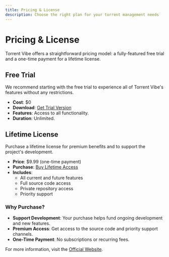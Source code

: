 ```yaml
---
title: Pricing & License
description: Choose the right plan for your torrent management needs
---
```


# Pricing & License

Torrent Vibe offers a straightforward pricing model: a fully-featured free trial and a one-time payment for a lifetime license.

## Free Trial

We recommend starting with the free trial to experience all of Torrent Vibe's features without any restrictions.

- **Cost**: $0
- **Download**: [Get Trial Version](https://github.com/Torrent-Vibe/Torrent-Vibe/releases)
- **Features**: Access to all functionality.
- **Duration**: Unlimited.

## Lifetime License

Purchase a lifetime license for premium benefits and to support the project's development.

- **Price**: $9.99 (one-time payment)
- **Purchase**: [Buy Lifetime Access](https://www.creem.io/payment/prod_3MvxEew9LAj3kofPW6vqia)
- **Includes**:
    - All current and future features
    - Full source code access
    - Private repository access
    - Priority support

### Why Purchase?
- **Support Development**: Your purchase helps fund ongoing development and new features.
- **Premium Access**: Get access to the source code and priority support channels.
- **One-Time Payment**: No subscriptions or recurring fees.

For more information, visit the [Official Website](https://torrent-vibe.app/).